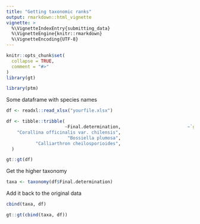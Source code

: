 ```yaml
---
title: "Getting taxonomic ranks"
output: rmarkdown::html_vignette
vignette: >
  %\VignetteIndexEntry{submitting_data}
  %\VignetteEngine{knitr::rmarkdown}
  %\VignetteEncoding{UTF-8}
---
```


```r
knitr::opts_chunk$set(
  collapse = TRUE,
  comment = "#>"
)
library(gt)
```

```r
library(ptm)
```



Some dataframe with species names
```r
df <- readxl::read_xlsx("yourfile.xlsx")
```

```r
df <- tibble::tribble(
                      ~Final.determination,                         ~`genetic.match/notes`,              ~Determination.in.the.field,
    "Corallina officinalis var. chilensis",                                             NA,                  "Corallina officinalis",
                       "Bossiella plumosa",                                  "no more DNA",                      "Bossiella plumosa",
           "Calliarthron cheilosporioides",                                             NA,          "Calliarthron cheilosporioides"
  )

```

```r
gt::gt(df)
```

Get the higher taxonomy
```r
taxa <- taxonomy(df$Final.determination)
```

Add it back to the original data
```r
cbind(taxa, df)
```

```r
gt::gt(cbind(taxa, df))
```

